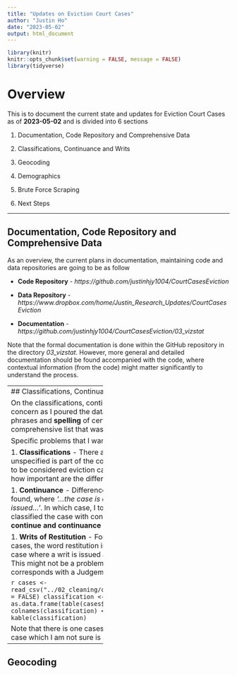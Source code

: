 ```yaml
---
title: "Updates on Eviction Court Cases"
author: "Justin Ho"
date: "2023-05-02"
output: html_document
---
```


```r
library(knitr)
knitr::opts_chunk$set(warning = FALSE, message = FALSE)
library(tidyverse)

```

# Overview

This is to document the current state and updates for Eviction Court Cases as of **2023-05-02** and is divided into 6 sections

1. Documentation, Code Repository and Comprehensive Data

1. Classifications, Continuance and Writs

1. Geocoding

1. Demographics

1. Brute Force Scraping

1. Next Steps

------------------------------

## Documentation, Code Repository and Comprehensive Data
As an overview, the current plans in documentation, maintaining code and data repositories are going to be as follow

* **Code Repository** - *https://github.com/justinhjy1004/CourtCasesEviction*

* **Data Repository** - *https://www.dropbox.com/home/Justin_Research_Updates/CourtCasesEviction*

* **Documentation** -  *https://github.com/justinhjy1004/CourtCasesEviction/03_vizstat*

Note that the formal documentation is done within the GitHub repository in the directory *03_vizstat*. However, more general and detailed documentation should be found accompanied with the code, where contextual information (from the code) might matter significantly to understand the process.

------------------------------
## Classifications, Continuance and Writs

On the classifications, continuance and writs, a source of concern as I poured the data is the inconsistency in the words, phrases and **spelling** of certain terms. This is all based on the comprehensive list that was compiled by Professor Sullivan.

Specific problems that I want to document are

1. **Classifications** - There are cases where Contract-unspecified is part of the comprehensive list. Are they supposed to be considered eviction cases or was it a mistake. Furthermore, how important are the different classifications for Real Property?

1. **Continuance** - Differences in words under **ACTIONS** are found, where *'...the case is continued...'* and *'... continuance is issued...'*. In which case, I took the liberal approach and classified the case with continuance as long as words such as **continue and continuance** is found.

1. **Writs of Restitution** - For the writs of restitution, in some cases, the word restitution is misspelled. Hence, I classify the case where a writ is issued as long as the word *writ* is issued. This might not be a problem since the writ of restitution often corresponds with a Judgement.

```r
cases <- read_csv("../02_cleaning/clean_all_cases.csv",show_col_types = FALSE)
classification <- as.data.frame(table(cases$CLASSIFICATION))
colnames(classification) <- c("Classification", "Frequency")
kable(classification)
```

Note that there is one cases where it is an unspecified contract case which I am not sure is an error.


----------------

## Geocoding